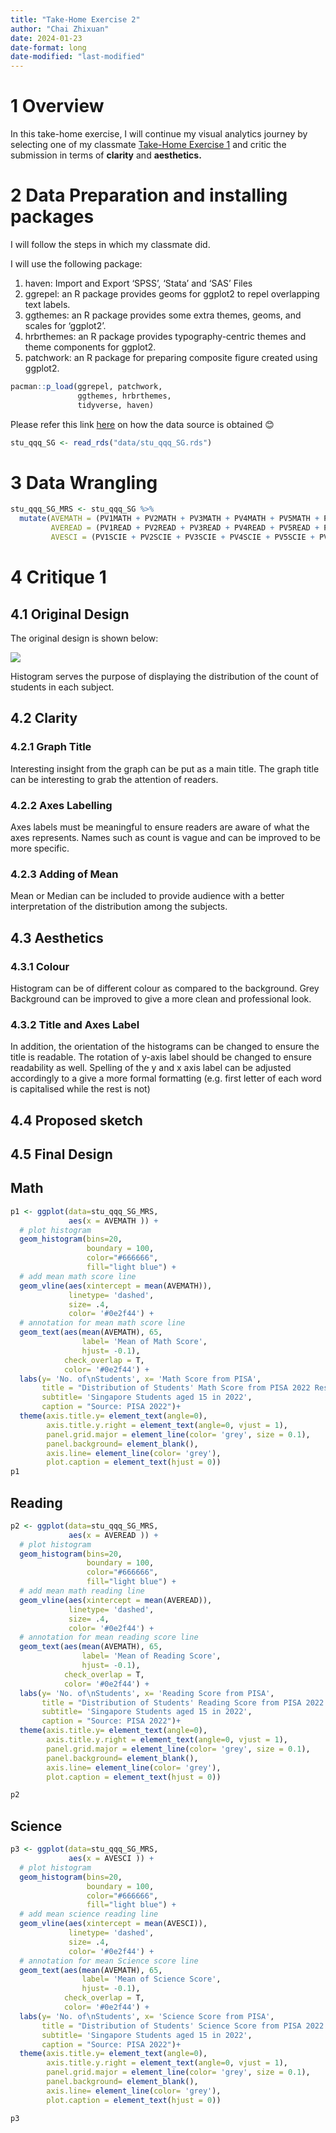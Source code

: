 ```yaml
---
title: "Take-Home Exercise 2"
author: "Chai Zhixuan"
date: 2024-01-23
date-format: long
date-modified: "last-modified"
---
```


# 1 Overview

In this take-home exercise, I will continue my visual analytics journey by selecting one of my classmate [Take-Home Exercise 1](https://isss608-xulin.netlify.app/take%20home%20exercise%201/take%20home%20exercise%201.html) and critic the submission in terms of **clarity** and **aesthetics.**

# 2 Data Preparation and installing packages

I will follow the steps in which my classmate did.

I will use the following package:

1.  haven: Import and Export 'SPSS', 'Stata' and 'SAS' Files
2.  ggrepel: an R package provides geoms for ggplot2 to repel overlapping text labels.
3.  ggthemes: an R package provides some extra themes, geoms, and scales for 'ggplot2'.
4.  hrbrthemes: an R package provides typography-centric themes and theme components for ggplot2.
5.  patchwork: an R package for preparing composite figure created using ggplot2.

```r
pacman::p_load(ggrepel, patchwork, 
               ggthemes, hrbrthemes,
               tidyverse, haven) 
```

Please refer this link [here](https://czx-isss608.netlify.app/take_home_ex/take_home_ex01/take_home_ex01#data-preparation) on how the data source is obtained 😊

```r
stu_qqq_SG <- read_rds("data/stu_qqq_SG.rds")
```

# 3 Data Wrangling

```r
stu_qqq_SG_MRS <- stu_qqq_SG %>%
  mutate(AVEMATH = (PV1MATH + PV2MATH + PV3MATH + PV4MATH + PV5MATH + PV6MATH + PV7MATH + PV8MATH + PV9MATH + PV10MATH ) / 10,
         AVEREAD = (PV1READ + PV2READ + PV3READ + PV4READ + PV5READ + PV6READ + PV7READ + PV8READ + PV9READ + PV10READ )/ 10,
         AVESCI = (PV1SCIE + PV2SCIE + PV3SCIE + PV4SCIE + PV5SCIE + PV6SCIE + PV7SCIE + PV8SCIE + PV9SCIE + PV10SCIE )/ 10)
```

# 4 **Critique 1**

## 4.1 Original Design

The original design is shown below:

![](images/1.PNG)

Histogram serves the purpose of displaying the distribution of the count of students in each subject.

## 4.2 Clarity

### **4.2.1 Graph Title**

Interesting insight from the graph can be put as a main title. The graph title can be interesting to grab the attention of readers.

### 4.2.2 Axes Labelling

Axes labels must be meaningful to ensure readers are aware of what the axes represents. Names such as count is vague and can be improved to be more specific.

### 4.2.3 Adding of Mean

Mean or Median can be included to provide audience with a better interpretation of the distribution among the subjects.

## 4.3 Aesthetics

### 4.3.1 Colour 

Histogram can be of different colour as compared to the background. Grey Background can be improved to give a more clean and professional look.

### 4.3.2 Title and Axes Label

In addition, the orientation of the histograms can be changed to ensure the title is readable. The rotation of y-axis label should be changed to ensure readability as well. Spelling of the y and x axis label can be adjusted accordingly to a give a more formal formatting (e.g. first letter of each word is capitalised while the rest is not)

## 4.4 Proposed sketch

## 4.5 Final Design

::: panel-tabset
## Math

```r
p1 <- ggplot(data=stu_qqq_SG_MRS, 
             aes(x = AVEMATH )) +
  # plot histogram
  geom_histogram(bins=20, 
                 boundary = 100,
                 color="#666666",
                 fill="light blue") +
  # add mean math score line
  geom_vline(aes(xintercept = mean(AVEMATH)),
             linetype= 'dashed',
             size= .4,
             color= '#0e2f44') +
  # annotation for mean math score line 
  geom_text(aes(mean(AVEMATH), 65, 
                label= 'Mean of Math Score',
                hjust= -0.1),
            check_overlap = T,
            color= '#0e2f44') +
  labs(y= 'No. of\nStudents', x= 'Math Score from PISA',
       title = "Distribution of Students' Math Score from PISA 2022 Results",
       subtitle= 'Singapore Students aged 15 in 2022',
       caption = "Source: PISA 2022")+
  theme(axis.title.y= element_text(angle=0), 
        axis.title.y.right = element_text(angle=0, vjust = 1),
        panel.grid.major = element_line(color= 'grey', size = 0.1),
        panel.background= element_blank(), 
        axis.line= element_line(color= 'grey'),
        plot.caption = element_text(hjust = 0))
p1
```

## Reading

```r
p2 <- ggplot(data=stu_qqq_SG_MRS, 
             aes(x = AVEREAD )) +
  # plot histogram
  geom_histogram(bins=20, 
                 boundary = 100,
                 color="#666666",
                 fill="light blue") +
  # add mean math reading line
  geom_vline(aes(xintercept = mean(AVEREAD)),
             linetype= 'dashed',
             size= .4,
             color= '#0e2f44') +
  # annotation for mean reading score line 
  geom_text(aes(mean(AVEMATH), 65, 
                label= 'Mean of Reading Score',
                hjust= -0.1),
            check_overlap = T,
            color= '#0e2f44') +
  labs(y= 'No. of\nStudents', x= 'Reading Score from PISA',
       title = "Distribution of Students' Reading Score from PISA 2022 Results",
       subtitle= 'Singapore Students aged 15 in 2022',
       caption = "Source: PISA 2022")+
  theme(axis.title.y= element_text(angle=0), 
        axis.title.y.right = element_text(angle=0, vjust = 1),
        panel.grid.major = element_line(color= 'grey', size = 0.1),
        panel.background= element_blank(), 
        axis.line= element_line(color= 'grey'),
        plot.caption = element_text(hjust = 0))

p2
```

## Science

```r
p3 <- ggplot(data=stu_qqq_SG_MRS, 
             aes(x = AVESCI )) +
  # plot histogram
  geom_histogram(bins=20, 
                 boundary = 100,
                 color="#666666",
                 fill="light blue") +
  # add mean science reading line
  geom_vline(aes(xintercept = mean(AVESCI)),
             linetype= 'dashed',
             size= .4,
             color= '#0e2f44') +
  # annotation for mean Science score line 
  geom_text(aes(mean(AVEMATH), 65, 
                label= 'Mean of Science Score',
                hjust= -0.1),
            check_overlap = T,
            color= '#0e2f44') +
  labs(y= 'No. of\nStudents', x= 'Science Score from PISA',
       title = "Distribution of Students' Science Score from PISA 2022 Results",
       subtitle= 'Singapore Students aged 15 in 2022',
       caption = "Source: PISA 2022")+
  theme(axis.title.y= element_text(angle=0), 
        axis.title.y.right = element_text(angle=0, vjust = 1),
        panel.grid.major = element_line(color= 'grey', size = 0.1),
        panel.background= element_blank(), 
        axis.line= element_line(color= 'grey'),
        plot.caption = element_text(hjust = 0))

p3
```
:::
